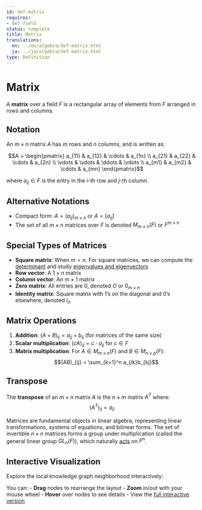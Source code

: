 ```yaml
---
id: def-matrix
requires:
- def-field
status: complete
title: Matrix
translations:
  en: ../en/algebra/def-matrix.html
  ja: ../ja/algebra/def-matrix.html
type: Definition
---
```


# Matrix {#def-matrix}

A **matrix** over a field $F$ is a rectangular array of elements from $F$ arranged in rows and columns.

## Notation

An $m \times n$ matrix $A$ has $m$ rows and $n$ columns, and is written as:

$$A = \begin{pmatrix}
a_{11} & a_{12} & \cdots & a_{1n} \\
a_{21} & a_{22} & \cdots & a_{2n} \\
\vdots & \vdots & \ddots & \vdots \\
a_{m1} & a_{m2} & \cdots & a_{mn}
\end{pmatrix}$$

where $a_{ij} \in F$ is the entry in the $i$-th row and $j$-th column.

## Alternative Notations

- Compact form: $A = (a_{ij})_{m \times n}$ or $A = [a_{ij}]$
- The set of all $m \times n$ matrices over $F$ is denoted $M_{m \times n}(F)$ or $F^{m \times n}$

## Special Types of Matrices

- **Square matrix**: When $m = n$. For square matrices, we can compute the [determinant](def-determinant.qmd) and study [eigenvalues and eigenvectors](def-eigenvalue-eigenvector.qmd)
- **Row vector**: A $1 \times n$ matrix
- **Column vector**: An $m \times 1$ matrix
- **Zero matrix**: All entries are 0, denoted $O$ or $0_{m \times n}$
- **Identity matrix**: Square matrix with 1's on the diagonal and 0's elsewhere, denoted $I_n$

## Matrix Operations

1. **Addition**: $(A + B)_{ij} = a_{ij} + b_{ij}$ (for matrices of the same size)
2. **Scalar multiplication**: $(cA)_{ij} = c \cdot a_{ij}$ for $c \in F$
3. **Matrix multiplication**: For $A \in M_{m \times n}(F)$ and $B \in M_{n \times p}(F)$:
   $$(AB)_{ij} = \sum_{k=1}^n a_{ik}b_{kj}$$

## Transpose

The **transpose** of an $m \times n$ matrix $A$ is the $n \times m$ matrix $A^T$ where:
$$(A^T)_{ij} = a_{ji}$$

Matrices are fundamental objects in linear algebra, representing linear transformations, systems of equations, and bilinear forms. The set of invertible $n \times n$ matrices forms a group under multiplication (called the general linear group $GL_n(F)$), which naturally [acts](def-group-action.qmd) on $F^n$.

## Interactive Visualization

Explore the local knowledge graph neighborhood interactively:

::: {.graph-viz data-id="def-matrix" data-width="700" data-height="500"}
:::

You can:
- **Drag** nodes to rearrange the layout
- **Zoom** in/out with your mouse wheel
- **Hover** over nodes to see details
- View the [full interactive version](../../output/interactive/en/def-matrix.html){target="_blank"}
